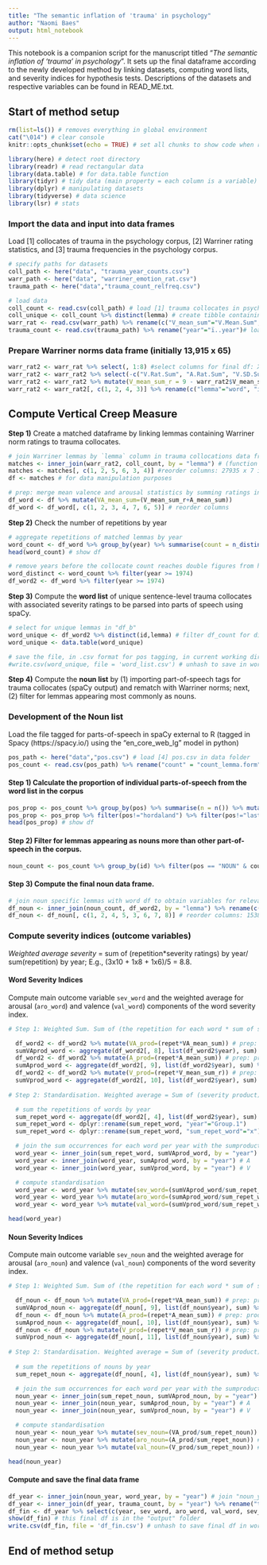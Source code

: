 ```yaml
---
title: "The semantic inflation of 'trauma' in psychology"
author: "Naomi Baes"
output: html_notebook
---
```


This notebook is a companion script for the manuscript titled "*The semantic inflation of 'trauma' in psychology*". It sets up the final dataframe according to the newly developed method by linking datasets, computing word lists, and severity indices for hypothesis tests. Descriptions of the datasets and respective variables can be found in READ_ME.txt. 

## Start of method setup

```r
rm(list=ls()) # removes everything in global environment
cat("\014") # clear console
knitr::opts_chunk$set(echo = TRUE) # set all chunks to show code when run script

library(here) # detect root directory 
library(readr) # read rectangular data
library(data.table) # for data.table function
library(tidyr) # tidy data (main property = each column is a variable)
library(dplyr) # manipulating datasets
library(tidyverse) # data science
library(lsr) # stats
```
### Import the data and input into data frames

Load [1] collocates of trauma in the psychology corpus, [2] Warriner rating statistics, and [3] trauma frequencies in the psychology corpus.

```r
# specify paths for datasets
coll_path <- here("data", "trauma_year_counts.csv")
warr_path <- here("data", "warriner_emotion_rat.csv")
trauma_path <- here("data","trauma_count_relfreq.csv")

# load data
coll_count <- read.csv(coll_path) # load [1] trauma collocates in psychology abstracts per year (1970-2017)
coll_unique <- coll_count %>% distinct(lemma) # create tibble containing initial list of trauma collocates
warr_rat <- read.csv(warr_path) %>% rename(c("V_mean_sum"="V.Mean.Sum", "A_mean_sum"="A.Mean.Sum")) # load [2] Warriner norm ratings (1-9)
trauma_count <- read.csv(trauma_path) %>% rename("year"="ï..year")# load [3] trauma frequencies for psychology corpus
```

### Prepare Warriner norms data frame (initially 13,915 x 65)

```r
warr_rat2 <- warr_rat %>% select(, 1:8) #select columns for final df: X, word, M and SD for valence and arousal ratings
warr_rat2 <- warr_rat2 %>% select(-c("V.Rat.Sum", "A.Rat.Sum", "V.SD.Sum", "A.SD.Sum")) %>% filter(word!="FALSE") %>% filter(word!="TRUE") # drop 2 rows with non-values(#)
warr_rat2 <- warr_rat2 %>% mutate(V_mean_sum_r = 9 - warr_rat2$V_mean_sum) %>% select(-(V_mean_sum)) # reverse score `V_mean_sum`: scores range happy (1) to unhappy (9) 
warr_rat2 <- warr_rat2[, c(1, 2, 4, 3)] %>% rename(c("lemma"="word", "id"="X")) # re-arrange and rename columns
```

## Compute Vertical Creep Measure

**Step 1)** Create a matched dataframe by linking lemmas containing Warriner norm ratings to trauma collocates. 

```r
# join Warriner lemmas by `lemma` column in trauma collocations data frame to obtain unique word matches 
matches <- inner_join(warr_rat2, coll_count, by = "lemma") # (function retains only rows in both sets)
matches <- matches[, c(1, 2, 5, 6, 3, 4)] #reorder columns: 27935 x 7 including repetitions in multiple years
df <- matches # for data manipulation purposes

# prep: merge mean valence and arousal statistics by summing ratings in new column
df_word <- df %>% mutate(VA_mean_sum=(V_mean_sum_r+A_mean_sum))
df_word <- df_word[, c(1, 2, 3, 4, 7, 6, 5)] # reorder columns
```

**Step 2)** Check the number of repetitions by year

```r
# aggregate repetitions of matched lemmas by year 
word_count <- df_word %>% group_by(year) %>% summarise(count = n_distinct(lemma)) %>% ungroup()
head(word_count) # show df

# remove years before the collocate count reaches double figures from here onwards (> 1974)
word_distinct <- word_count %>% filter(year >= 1974)
df_word2 <- df_word %>% filter(year >= 1974)
``` 

**Step 3)** Compute the **word list** of unique sentence-level trauma collocates with associated severity ratings to be parsed into parts of speech using spaCy.

```r
# select for unique lemmas in "df_b" 
word_unique <- df_word2 %>% distinct(id,lemma) # filter df_count for distinct words
word_unique <- data.table(word_unique)

# save the file, in .csv format for pos tagging, in current working directory and name file
#write.csv(word_unique, file = 'word_list.csv') # unhash to save in working directory
```

**Step 4)** Compute the **noun list** by (1) importing part-of-speech tags for trauma collocates (spaCy output) and rematch with Warriner norms; next, (2) filter for lemmas appearing most commonly as nouns. 

### Development of the Noun list

Load the file tagged for parts-of-speech in spaCy external to R (tagged in Spacy (https://spacy.io/) using the “en_core_web_lg” model in python)

```r
pos_path <- here("data","pos.csv") # load [4] pos.csv in data folder
pos_count <- read.csv(pos_path) %>% rename("count" = "count_lemma.form") # warriner id, lemma, count in abstracts, pos
```

#### Step 1) Calculate the proportion of individual parts-of-speech from the word list in the corpus

```r
pos_prop <- pos_count %>% group_by(pos) %>% summarise(n = n()) %>% mutate(freq = n / sum(n)) %>% ungroup()
pos_prop <- pos_prop %>% filter(pos!="hordaland") %>% filter(pos!="lastprogramcomparedtoawaitlistcontrolcondition") %>% filter(pos!="medmedia.ie") %>% filter(pos!="s") %>% filter(pos!="umbc") %>% filter(pos!="X") %>% filter(pos!="NUM") %>% mutate(prop=freq*100) %>% arrange(desc(prop)) # delete NUM as not relevant and only 72(0.78%)
head(pos_prop) # show df
```

#### Step 2) Filter for lemmas appearing as nouns more than other part-of-speech in the corpus. 

```r
noun_count <- pos_count %>% group_by(id) %>% filter(pos == "NOUN" & count == max(count)) # filter on rows where pos == "NOUN" and count_lemma_pos is the max value within the group
```

#### Step 3) Compute the final noun data frame.

```r
# join noun specific lemmas with word df to obtain variables for relevant lemmas
df_noun <- inner_join(noun_count, df_word2, by = "lemma") %>% rename(c("id" = "id.x", "noun_count" = "count")) %>% select(-c("id.y", "pos")) 
df_noun <- df_noun[, c(1, 2, 4, 5, 3, 6, 7, 8)] # reorder columns: 15383 x 9 including repetitions in multiple years from 1974-2017
```

### Compute severity indices (outcome variables)

*Weighted average severity* = sum of (repetition*severity ratings) by year/ sum(repetition) by year; E.g., (3x10 + 1x8 + 1x6)/5 = 8.8.

#### **Word Severity Indices**

Compute main outcome variable `sev_word` and the weighted average for arousal (`aro_word`) and valence (`val_word`) components of the word severity index.

```r
# Step 1: Weighted Sum. Sum of (the repetition for each word * sum of severity ratings) per year

  df_word2 <- df_word2 %>% mutate(VA_prod=(repet*VA_mean_sum)) # prep: product of repeats * mean V+A ratings
  sumVAprod_word <- aggregate(df_word2[, 8], list(df_word2$year), sum) %>% rename(c("year"="Group.1", "sumVAprod_word"="x"))  # sum VA_prod by year
  df_word2 <- df_word2 %>% mutate(A_prod=(repet*A_mean_sum)) # prep: product of repeats * mean A ratings
  sumAprod_word <- aggregate(df_word2[, 9], list(df_word2$year), sum) %>% rename(c("year"="Group.1", "sumAprod_word"="x")) # sum A_prod by year
  df_word2 <- df_word2 %>% mutate(V_prod=(repet*V_mean_sum_r)) # prep: product of repeats * mean V ratings 
  sumVprod_word <- aggregate(df_word2[, 10], list(df_word2$year), sum) %>% rename(c("year"="Group.1", "sumVprod_word"="x"))# sum V_prod by year
  
# Step 2: Standardisation. Weighted average = Sum of (severity product) by year/ Sum(repetition) by year

  # sum the repetitions of words by year
  sum_repet_word <- aggregate(df_word2[, 4], list(df_word2$year), sum)
  sum_repet_word <- dplyr::rename(sum_repet_word, "year"="Group.1")
  sum_repet_word <- dplyr::rename(sum_repet_word, "sum_repet_word"="x")

  # join the sum occurrences for each word per year with the sumproducts
  word_year <- inner_join(sum_repet_word, sumVAprod_word, by = "year") # V+A
  word_year <- inner_join(word_year, sumAprod_word, by = "year") # A   
  word_year <- inner_join(word_year, sumVprod_word, by = "year") # V   

  # compute standardisation
  word_year <- word_year %>% mutate(sev_word=(sumVAprod_word/sum_repet_word)) # V+A
  word_year <- word_year %>% mutate(aro_word=(sumAprod_word/sum_repet_word)) # A
  word_year <- word_year %>% mutate(val_word=(sumVprod_word/sum_repet_word)) # V

head(word_year)
```

#### **Noun Severity Indices**

Compute main outcome variable `sev_noun` and the weighted average for arousal (`aro_noun`) and valence (`val_noun`) components of the word severity index.

```r
# Step 1: Weighted Sum. Sum of (the repetition for each word * sum of severity ratings) per year

  df_noun <- df_noun %>% mutate(VA_prod=(repet*VA_mean_sum)) # prep: product of repeats * mean V+A ratings
  sumVAprod_noun <- aggregate(df_noun[, 9], list(df_noun$year), sum) %>% rename("year"="Group.1")  # sum VA_prod by year
  df_noun <- df_noun %>% mutate(A_prod=(repet*A_mean_sum)) # prep: product of repeats * mean A ratings
  sumAprod_noun <- aggregate(df_noun[, 10], list(df_noun$year), sum) %>% rename("year"="Group.1") # sum A_prod by year
  df_noun <- df_noun %>% mutate(V_prod=(repet*V_mean_sum_r)) # prep: product of repeats * mean V ratings 
  sumVprod_noun <- aggregate(df_noun[, 11], list(df_noun$year), sum) %>% rename("year"="Group.1") # sum V_prod by year
  
# Step 2: Standardisation. Weighted average = Sum of (severity product) by year/ Sum(repetition) by year
  
  # sum the repetitions of nouns by year
  sum_repet_noun <- aggregate(df_noun[, 4], list(df_noun$year), sum) %>% rename(c("year"="Group.1", "sum_repet_noun"="repet"))

  # join the sum occurrences for each word per year with the sumproducts
  noun_year <- inner_join(sum_repet_noun, sumVAprod_noun, by = "year") # V+A
  noun_year <- inner_join(noun_year, sumAprod_noun, by = "year") # A  
  noun_year <- inner_join(noun_year, sumVprod_noun, by = "year") # V   

  # compute standardisation
  noun_year <- noun_year %>% mutate(sev_noun=(VA_prod/sum_repet_noun)) # V+A
  noun_year <- noun_year %>% mutate(aro_noun=(A_prod/sum_repet_noun)) # A
  noun_year <- noun_year %>% mutate(val_noun=(V_prod/sum_repet_noun)) # V

head(noun_year)
```

#### Compute and save the final data frame

```r
df_year <- inner_join(noun_year, word_year, by = "year") # join "noun_year" w "word_year" 
df_year <- inner_join(df_year, trauma_count, by = "year") %>% rename("trauma_rf" = "ntf") # join "df_year" w "trauma_count"
df_fin <- df_year %>% select(c(year, sev_word, aro_word, val_word, sev_noun, aro_noun, val_noun, trauma_rf)) # select only relevant variables
show(df_fin) # this final df is in the "output" folder
write.csv(df_fin, file = 'df_fin.csv') # unhash to save final df in working directory
```

## End of method setup